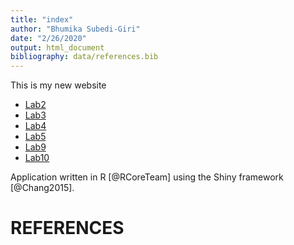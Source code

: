 ```yaml
---
title: "index"
author: "Bhumika Subedi-Giri"
date: "2/26/2020"
output: html_document
bibliography: data/references.bib
---
```


This is my new website

* [Lab2](Lab2_SubediGiri.html)
* [Lab3](Lab3_SubediGiri.html)
* [Lab4](Lab4_SubediGiri.html)
* [Lab5](Lab5_SubediGiri.html)
* [Lab9](SubediGiri_lab9.html)
* [Lab10](Lab_10SubediGiri.html)

Application written in R [@RCoreTeam] using the Shiny framework [@Chang2015].

# REFERENCES

